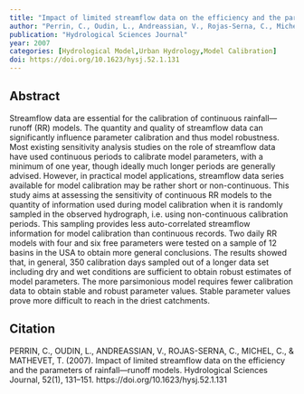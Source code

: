 ```yaml
---
title: "Impact of limited streamflow data on the efficiency and the parameters of rainfall—runoff models"
author: "Perrin, C., Oudin, L., Andreassian, V., Rojas-Serna, C., Michel, C., Mathevet, T."
publication: "Hydrological Sciences Journal"
year: 2007
categories: [Hydrological Model,Urban Hydrology,Model Calibration]
doi: https://doi.org/10.1623/hysj.52.1.131
---
```


## Abstract

Streamflow data are essential for the calibration of continuous rainfall—runoff (RR) models. The quantity and quality of streamflow data can significantly influence parameter calibration and thus model robustness. Most existing sensitivity analysis studies on the role of streamflow data have used continuous periods to calibrate model parameters, with a minimum of one year, though ideally much longer periods are generally advised. However, in practical model applications, streamflow data series available for model calibration may be rather short or non-continuous. This study aims at assessing the sensitivity of continuous RR models to the quantity of information used during model calibration when it is randomly sampled in the observed hydrograph, i.e. using non-continuous calibration periods. This sampling provides less auto-correlated streamflow information for model calibration than continuous records. Two daily RR models with four and six free parameters were tested on a sample of 12 basins in the USA to obtain more general conclusions. The results showed that, in general, 350 calibration days sampled out of a longer data set including dry and wet conditions are sufficient to obtain robust estimates of model parameters. The more parsimonious model requires fewer calibration data to obtain stable and robust parameter values. Stable parameter values prove more difficult to reach in the driest catchments.

## Citation

PERRIN, C., OUDIN, L., ANDREASSIAN, V., ROJAS-SERNA, C., MICHEL, C., & MATHEVET, T. (2007). Impact of limited streamflow data on the efficiency and the parameters of rainfall—runoff models. Hydrological Sciences Journal, 52(1), 131–151. https://doi.org/10.1623/hysj.52.1.131
